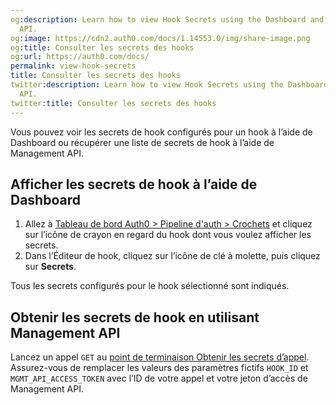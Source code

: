 ```yaml
---
og:description: Learn how to view Hook Secrets using the Dashboard and Management
  API.
og:image: https://cdn2.auth0.com/docs/1.14553.0/img/share-image.png
og:title: Consulter les secrets des hooks
og:url: https://auth0.com/docs/
permalink: view-hook-secrets
title: Consulter les secrets des hooks
twitter:description: Learn how to view Hook Secrets using the Dashboard and Management
  API.
twitter:title: Consulter les secrets des hooks
---
```






Vous pouvez voir les secrets de hook configurés pour un hook à l’aide de Dashboard ou récupérer une liste de secrets de hook à l’aide de Management API.

## Afficher les secrets de hook à l’aide de Dashboard

1. Allez à [Tableau de bord Auth0 > Pipeline d'auth > Crochets](%24%7Bmanage_url%7D/) et cliquez sur l’icône de crayon en regard du hook dont vous voulez afficher les secrets.
2. Dans l’Éditeur de hook, cliquez sur l’icône de clé à molette, puis cliquez sur **Secrets**.

Tous les secrets configurés pour le hook sélectionné sont indiqués.

## Obtenir les secrets de hook en utilisant Management API

Lancez un appel `GET` au [point de terminaison Obtenir les secrets d’appel](/api/management/v2/#!/Hooks/get_secrets). Assurez-vous de remplacer les valeurs des paramètres fictifs `HOOK_ID` et `MGMT_API_ACCESS_TOKEN` avec l’ID de votre appel et votre jeton d’accès de Management API.